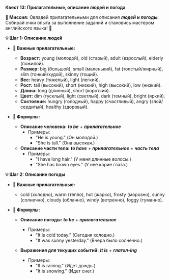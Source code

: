
**Квест 13: Прилагательные, описание людей и погода**

**🎯 Миссия:**
Овладей прилагательными для описания ***людей и погоды.*** Собирай очки опыта за выполнение заданий и становись мастером английского языка! 🌟

**💡 Шаг 1: Описание людей**
- **📜 Важные прилагательные:**
  - **Возраст:** <Highlight>young (молодой),</Highlight>  <Highlight>old (старый),</Highlight> <Highlight>adult (взрослый),</Highlight> <Highlight>elderly (пожилой).</Highlight>
  - **Размер:** <Highlight>big (большой),</Highlight> <Highlight>small (маленький), </Highlight> <Highlight>fat (толстый/жирный),</Highlight> <Highlight>slim (тонкий/худой),</Highlight> <Highlight>skinny (тощий).</Highlight>
  - **Вес:** <Highlight>heavy (тяжелый),</Highlight> <Highlight>light (легкий).</Highlight>
  - **Рост:** <Highlight>tall (высокий),</Highlight> <Highlight>short (низкий),</Highlight> <Highlight>high (высокий),</Highlight> <Highlight>low (низкий).</Highlight>
  - **Длина:** <Highlight>long (длинный),</Highlight> <Highlight>short (короткий).</Highlight>
  - **Цвет:** <Highlight>dim (тусклый),</Highlight> <Highlight>light (светлый),</Highlight> <Highlight>dark (темный),</Highlight> <Highlight>bright (яркий).</Highlight>
  - **Состояние:** <Highlight>hungry (голодный),</Highlight> <Highlight>happy (счастливый),</Highlight> <Highlight>angry (злой/сердитый),</Highlight> <Highlight>healthy (здоровый).</Highlight>

- **📝 Формулы:**
  - **Описание человека:** ***to be*** + ***прилагательное***
    - Примеры: 
      - <Highlight>"He is young."</Highlight> <Highlight>(Он молодой.) </Highlight>
      - <Highlight>"She is tall."</Highlight> <Highlight>(Она высокая.)</Highlight>
  - **Описание части тела:** ***to have*** + ***прилагательное*** + ***часть тела***
    - Примеры: 
      - <Highlight>"I have long hair."</Highlight> <Highlight>(У меня длинные волосы.) </Highlight>
      - <Highlight>"She has brown eyes."</Highlight> <Highlight>(У неё карие глаза.)</Highlight>

**💡 Шаг 2: Описание погоды**
- **📜 Важные прилагательные:**
  - <Highlight>cold (холодно),</Highlight> <Highlight>warm (тепло),</Highlight> <Highlight>hot (жарко),</Highlight> <Highlight>frosty (морозно),</Highlight> <Highlight>sunny (солнечно),</Highlight> <Highlight>cloudy (облачно),</Highlight> <Highlight>windy (ветренно),</Highlight> <Highlight>foggy (туманно).</Highlight>

- **📝 Формулы:**
  - **Описание погоды:** ***to be*** + ***прилагательное***
    - Примеры: 
      - <Highlight>"It is cold today."</Highlight> <Highlight>(Сегодня холодно.)</Highlight>
      - <Highlight>"It was sunny yesterday."</Highlight> <Highlight>(Вчера было солнечно.)</Highlight>

  - **Выражения для текущих событий:** ***It is*** + ***глагол-ing***
    - Примеры: 
      - <Highlight>"It is raining."</Highlight> <Highlight>(Идет дождь.)</Highlight> 
      - <Highlight>"It is snowing."</Highlight> <Highlight>(Идет снег.)</Highlight>